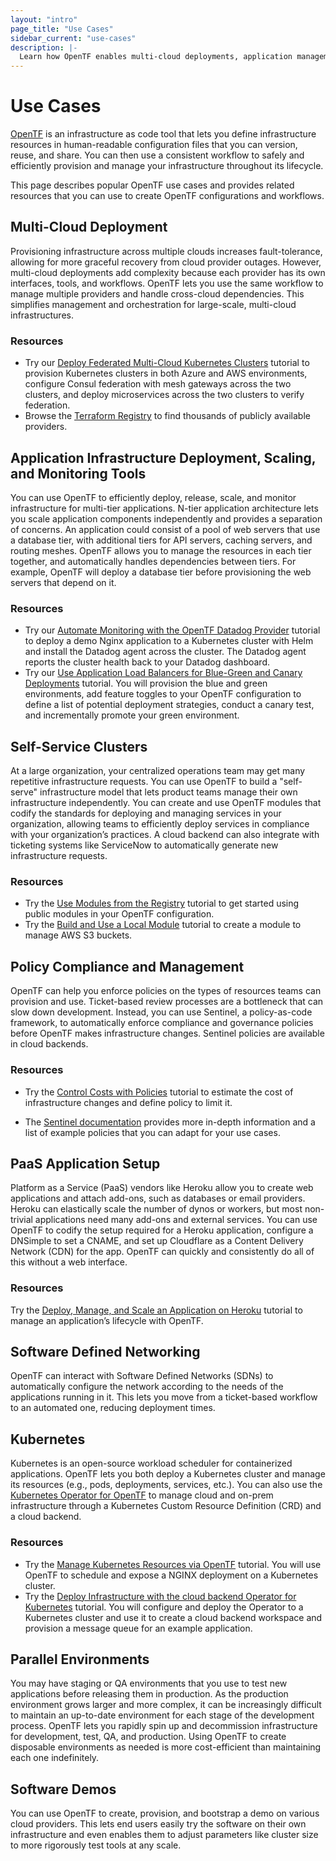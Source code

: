 ```yaml
---
layout: "intro"
page_title: "Use Cases"
sidebar_current: "use-cases"
description: |-
  Learn how OpenTF enables multi-cloud deployments, application management, policy compliance, and self-service infrastructure.
---
```


# Use Cases

[OpenTF](/terraform/intro) is an infrastructure as code tool that lets you define infrastructure resources in human-readable configuration files that you can version, reuse, and share. You can then use a consistent workflow to safely and efficiently provision and manage your infrastructure throughout its lifecycle.

This page describes popular OpenTF use cases and provides related resources that you can use to create OpenTF configurations and workflows.

## Multi-Cloud Deployment
Provisioning infrastructure across multiple clouds increases fault-tolerance, allowing for more graceful recovery from cloud provider outages. However, multi-cloud deployments add complexity because each provider has its own interfaces, tools, and workflows. OpenTF lets you use the same workflow to manage multiple providers and handle cross-cloud dependencies. This simplifies management and orchestration for large-scale, multi-cloud infrastructures.

### Resources

- Try our [Deploy Federated Multi-Cloud Kubernetes Clusters](/terraform/tutorials/networking/multicloud-kubernetes) tutorial to provision Kubernetes clusters in both Azure and AWS environments, configure Consul federation with mesh gateways across the two clusters, and deploy microservices across the two clusters to verify federation.
- Browse the [Terraform Registry](https://registry.terraform.io/browse/providers) to find thousands of publicly available providers.


## Application Infrastructure Deployment, Scaling, and Monitoring Tools

You can use OpenTF to efficiently deploy, release, scale, and monitor infrastructure for multi-tier applications. N-tier application architecture lets you scale application components independently and provides a separation of concerns. An application could consist of a pool of web servers that use a database tier, with additional tiers for API servers, caching servers, and routing meshes. OpenTF allows you to manage the resources in each tier together, and automatically handles dependencies between tiers. For example, OpenTF will deploy a database tier before provisioning the web servers that depend on it.

### Resources

- Try our [Automate Monitoring with the OpenTF Datadog Provider](/terraform/tutorials/applications/datadog-provider) tutorial to deploy a demo Nginx application to a Kubernetes cluster with Helm and install the Datadog agent across the cluster. The Datadog agent reports the cluster health back to your Datadog dashboard.
- Try our [Use Application Load Balancers for Blue-Green and Canary Deployments](/terraform/tutorials/aws/blue-green-canary-tests-deployments) tutorial. You will provision the blue and green environments, add feature toggles to your OpenTF configuration to define a list of potential deployment strategies, conduct a canary test, and incrementally promote your green environment.


## Self-Service Clusters

At a large organization, your centralized operations team may get many repetitive infrastructure requests. You can use OpenTF to build a "self-serve" infrastructure model that lets product teams manage their own infrastructure independently. You can create and use OpenTF modules that codify the standards for deploying and managing services in your organization, allowing teams to efficiently deploy services in compliance with your organization’s practices. A cloud backend can also integrate with ticketing systems like ServiceNow to automatically generate new infrastructure requests.

### Resources

- Try the [Use Modules from the Registry](/terraform/tutorials/modules/module-use) tutorial to get started using public modules in your OpenTF configuration.
- Try the [Build and Use a Local Module](/terraform/tutorials/modules/module-create) tutorial to create a module to manage AWS S3 buckets.


## Policy Compliance and Management

OpenTF can help you enforce policies on the types of resources teams can provision and use. Ticket-based review processes are a bottleneck that can slow down development. Instead, you can use Sentinel, a policy-as-code framework, to automatically enforce compliance and governance policies before OpenTF makes infrastructure changes. Sentinel policies are available in cloud backends.

### Resources

- Try the [Control Costs with Policies](/terraform/tutorials/cloud-get-started/cost-estimation) tutorial to estimate the cost of infrastructure changes and define policy to limit it.

- The [Sentinel documentation](/terraform/cloud-docs/policy-enforcement) provides more in-depth information and a list of example policies that you can adapt for your use cases.


## PaaS Application Setup
Platform as a Service (PaaS) vendors like Heroku allow you to create  web applications and attach add-ons, such as databases or email providers. Heroku can elastically scale the number of dynos or workers, but most non-trivial applications need many add-ons and external services. You can use OpenTF to codify the setup required for a Heroku application, configure a DNSimple to set a CNAME, and set up Cloudflare as a Content Delivery Network (CDN) for the app. OpenTF can quickly and consistently do all of this without a web interface.

### Resources

Try the [Deploy, Manage, and Scale an Application on Heroku](/terraform/tutorials/applications/heroku-provider) tutorial to manage an application’s lifecycle with OpenTF.


## Software Defined Networking

OpenTF can interact with Software Defined Networks (SDNs) to automatically configure the network according to the needs of the applications running in it. This lets you move from a ticket-based workflow to an automated one, reducing deployment times.


## Kubernetes

Kubernetes is an open-source workload scheduler for containerized applications. OpenTF lets you both deploy a Kubernetes cluster and manage its resources (e.g., pods, deployments, services, etc.). You can also use the [Kubernetes Operator for OpenTF](https://github.com/hashicorp/terraform-k8s) to manage cloud and on-prem infrastructure through a Kubernetes Custom Resource Definition (CRD) and a cloud backend.

### Resources

- Try the [Manage Kubernetes Resources via OpenTF](/terraform/tutorials/kubernetes/kubernetes-provider) tutorial. You will use OpenTF to schedule and expose a NGINX deployment on a Kubernetes cluster.
- Try the [Deploy Infrastructure with the cloud backend Operator for Kubernetes](/terraform/tutorials/kubernetes/kubernetes-operator) tutorial. You will configure and deploy the Operator to a Kubernetes cluster and use it to create a cloud backend workspace and provision a message queue for an example application.


## Parallel Environments

You may have staging or QA environments that you use to test new applications before releasing them in production. As the production environment grows larger and more complex, it can be increasingly difficult to maintain an up-to-date environment for each stage of the development process. OpenTF lets you rapidly spin up and decommission infrastructure for development, test, QA, and production. Using OpenTF to create disposable environments as needed is more cost-efficient than maintaining each one indefinitely.


## Software Demos
You can use OpenTF to create, provision, and bootstrap a demo on various cloud providers. This lets end users easily try the software on their own infrastructure and even enables them to adjust parameters like cluster size to more rigorously test tools at any scale.
